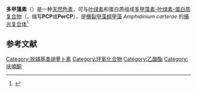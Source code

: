 {{chembox
| Watchedfields = changed
| verifiedrevid = 385690468
| ImageFile = Peridinin.svg
| ImageSize = 300px
| ImageAlt = Skeletal formula
| ImageFile1 = Peridinin-3D-spacefill.png 
| ImageSize1 = 300
| ImageAlt1 = Skeletal formula
| IUPACName= <small>Acetic acid [(1''S'',3''R'')-3-hydroxy-4-[(3''E'',5''E'',7''E'',9''E'',11''Z'')-11-[4-[(''E'')-2-[(1''S'',4''S'',6''R'')-4-hydroxy-2,2,6-trimethyl-7-oxabicyclo[4.1.0]heptan-1-yl]vinyl]-5-oxo-2-furylidene]-3,10-dimethylundeca-1,3,5,7,9-pentaenylidene]-3,5,5-trimethylcyclohexyl] ester</small>
| OtherNames=
|Section1={{Chembox Identifiers
| CASNo_Ref = {{cascite|correct|CAS}}
| CASNo=33281-81-1
| PubChem=5289155
| SMILES=[H][C@@](/[C@@](C)=C/C=C/C=C/C=C(C)/C=C2C=C(/C=C/[C@@]3(O4)[C@]4(C)C[C@@H](O)CC(C)3C)C(O\2)=O)=C=C1[C@](C)(O)C[C@@H](OC(C)=O)CC(C)1C
  }}
|Section2={{Chembox Properties
| C=39 | H=50 | O=7
| Appearance=
| Density=
| MeltingPt=
| BoilingPt=
| Solubility=
  }}
|Section3={{Chembox Hazards
| MainHazards=
| FlashPt=
| AutoignitionPt =
  }}
}}
'''多甲藻素'''（{{lang-en|Peridinin}}）是一种[[天然产物|天然]][[色素|色素]]，可与[[叶绿素|叶绿素]]和蛋白质组成[[多甲藻素-叶绿素-蛋白质复合物|多甲藻素-叶绿素-蛋白质复合物]]（{{lang|en|Peridinin-chlorophyll-protein complex}}，缩写'''PCP'''或'''PerCP'''），是[[横裂甲藻纲|横裂甲藻纲]][[甲藻|甲藻]] ''Amphidinium carterae'' 的[[捕光复合体|捕光复合体]]<ref>{{cite journal | doi = 10.1126/science.272.5269.1788 |vauthors=Hofmann E, Wrench PM, Sharples FP, Hiller RG, Welte W, Diederichs K | year = 1996 | title = Structural basis of light harvesting by carotenoids: peridinin-chlorophyll-protein from Amphidinium carterae | volume = 272 | issue = 5269 | pages = 1788–1791 | journal = Science | pmid = 8650577|url=http://nbn-resolving.de/urn:nbn:de:bsz:352-opus-40502 }}</ref>
== 参考文献 ==
{{Reflist}}

{{有机化合物小作品}}

[[Category:脱辅基类胡萝卜素|Category:脱辅基类胡萝卜素]]
[[Category:环氧化合物|Category:环氧化合物]]
[[Category:乙酸酯|Category:乙酸酯]]
[[Category:呋喃酮|Category:呋喃酮]]